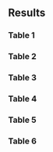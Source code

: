 ## Results

### Table 1 

\begin{table}[h!]
    \begin{singlespace}
    \caption{your caption}
    \begin{center}
    \begin{threeparttable}
    \begin{footnotesize}
    \input{../../out/tables/table_01.tex}
    \end{footnotesize}
    \begin{tablenotes}
        \begin{footnotesize}
    \item \textit{Notes:} some notes
        \end{footnotesize}
    \end{tablenotes}
    \end{threeparttable}
    \end{center}
    \label{table:tbl_ref1}
        \end{singlespace}
    \end{table}

\newpage 

### Table 2

\begin{table}[h!]
    \begin{singlespace}
    \caption{your caption}
    \begin{center}
    \begin{threeparttable}
    \begin{footnotesize}
    \input{../../out/tables/table_02.tex}
    \end{footnotesize}
    \begin{tablenotes}
        \begin{footnotesize}
    \item \textit{Notes:} some notes
        \end{footnotesize}
    \end{tablenotes}
    \end{threeparttable}
    \end{center}
    \label{table:tbl_ref2}
        \end{singlespace}
    \end{table}

\newpage 

### Table 3

\begin{table}[h!]
    \begin{singlespace}
    \caption{your caption}
    \begin{center}
    \begin{threeparttable}
    \begin{footnotesize}
    \input{../../out/tables/table_03.tex}
    \end{footnotesize}
    \begin{tablenotes}
        \begin{footnotesize}
    \item \textit{Notes:} some notes
        \end{footnotesize}
    \end{tablenotes}
    \end{threeparttable}
    \end{center}
    \label{table:tbl_ref3}
        \end{singlespace}
    \end{table}

\newpage 

### Table 4

\begin{table}[h!]
    \begin{singlespace}
    \caption{your caption}
    \begin{center}
    \begin{threeparttable}
    \begin{footnotesize}
    \input{../../out/tables/table_04.tex}
    \end{footnotesize}
    \begin{tablenotes}
        \begin{footnotesize}
    \item \textit{Notes:} some notes
        \end{footnotesize}
    \end{tablenotes}
    \end{threeparttable}
    \end{center}
    \label{table:tbl_ref4}
        \end{singlespace}
    \end{table}

\newpage 

### Table 5

\begin{table}[h!]
    \begin{singlespace}
    \caption{your caption}
    \begin{center}
    \begin{threeparttable}
    \begin{footnotesize}
    \input{../../out/tables/table_05.tex}
    \end{footnotesize}
    \begin{tablenotes}
        \begin{footnotesize}
    \item \textit{Notes:} some notes
        \end{footnotesize}
    \end{tablenotes}
    \end{threeparttable}
    \end{center}
    \label{table:tbl_ref5}
        \end{singlespace}
    \end{table}

\newpage 

### Table 6

\begin{table}[h!]
    \begin{singlespace}
    \caption{your caption}
    \begin{center}
    \begin{threeparttable}
    \begin{footnotesize}
    \input{../../out/tables/table_06.tex}
    \end{footnotesize}
    \begin{tablenotes}
        \begin{footnotesize}
    \item \textit{Notes:} some notes
        \end{footnotesize}
    \end{tablenotes}
    \end{threeparttable}
    \end{center}
    \label{table:tbl_ref6}
        \end{singlespace}
    \end{table}

\newpage 